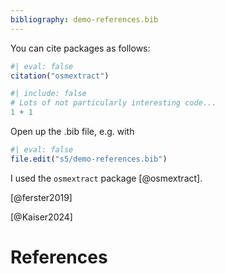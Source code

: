 ```yaml
---
bibliography: demo-references.bib
---
```


You can cite packages as follows:

```r
#| eval: false
citation("osmextract")
```

```r
#| include: false
# Lots of not particularly interesting code...
1 + 1
```

Open up the .bib file, e.g. with

```r
#| eval: false
file.edit("s5/demo-references.bib")
```

I used the `osmextract` package [@osmextract].

[@ferster2019]

[@Kaiser2024]

# References
